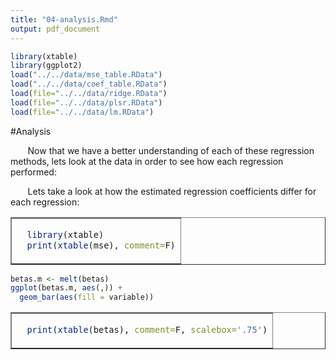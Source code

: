 ```yaml
---
title: "04-analysis.Rmd"
output: pdf_document
---
```

```r
library(xtable)
library(ggplot2)
load("../../data/mse_table.RData")
load("../../data/coef_table.RData")
load(file="../../data/ridge.RData")
load(file="../../data/plsr.RData")
load(file="../../data/lm.RData")
```

#Analysis

&nbsp;&nbsp;&nbsp;&nbsp;&nbsp;&nbsp; Now that we have a better understanding of each of these regression methods, lets look at the data in order to see how each regression performed: 
<table border = 1>
<tr>
<td>
```r
  library(xtable)
  print(xtable(mse), comment=F)
```

</td>

&nbsp;&nbsp;&nbsp;&nbsp;&nbsp;&nbsp; Lets take a look at how the estimated regression coefficients differ for each regression: 

<table border = 1>
<tr>
<td>
```r
  print(xtable(betas), comment=F, scalebox='.75')
```
</td>

```r
betas.m <- melt(betas)
ggplot(betas.m, aes(,)) +   
  geom_bar(aes(fill = variable))
```
